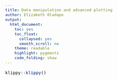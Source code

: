 ```yaml
---
title: Data manipulation and advanced plotting
author: Elizabeth Oladapo
output:
  html_document: 
    toc: yes
    toc_float:
      collapsed: yes
      smooth_scroll: no
    theme: readable
    highlight: pygments
    code_folding: show
---
```


<style type="text/css">

body{ /* Normal  */
      font-size: 17px;
      text-align: justify;
  }
td {  /* Table  */
  font-size: 16px;
}
h1.title {
  font-size: 30px;
  color: DarkPurple;
}
h1 { /* Header 1 */
  font-size: 28px;
  color: Purple;
}
h2 { /* Header 2 */
    font-size: 22px;
  color: DarkBlue;
  font-style: italic;
}
h3 { /* Header 3 */
  font-size: 20px;
  color: DarkBlue;
}
code.r{ /* Code block */
    font-size: 14px;
}
pre { /* Code block - determines code spacing between lines */
    font-size: 15px;
}
</style>


```r

klippy::klippy()

```


<br/>
